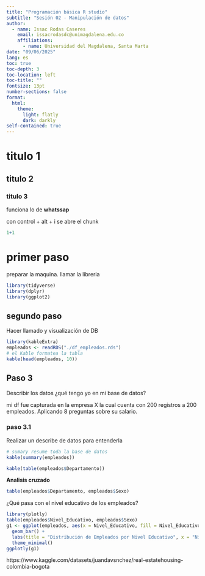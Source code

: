 ---
title: "Programación básica R studio"
subtitle: "Sesión 02 - Manipulación de datos"
author: 
  - name: Issac Rodas Caseres
    email: issacrodasdc@unimagdalena.edu.co
    affiliations:
      - name: Universidad del Magdalena, Santa Marta
date: "09/06/2025"
lang: es
toc: true
toc-depth: 3
toc-location: left
toc-title: ""
fontsize: 13pt
number-sections: false
format:
  html:
    theme:
      light: flatly
      dark: darkly
self-contained: true 
---

# titulo 1

## titulo 2

### titulo 3

funciona lo de **whatssap**

con control + alt + i se abre el chunk

```{r}
1+1
```

# primer paso

preparar la maquina. llamar la libreria

```{r message=FALSE, warning=FALSE}
library(tidyverse)
library(dplyr)
library(ggplot2)
```

## segundo paso

Hacer llamado y visualización de DB

```{r message=FALSE, warning=FALSE}
library(kableExtra)
empleados <- readRDS("./df_empleados.rds")
# el Kable formatea la tabla
kable(head(empleados, 10))
```

## Paso 3
Describir los datos
¿qué tengo yo en mi base de datos?

mi df fue capturada en la empresa X la cual cuenta con 200 registros a 200 empleados.
Aplicando 8 preguntas sobre su salario.

### paso 3.1

Realizar un describe de datos para entenderla

```{r}
# sumary resume toda la base de datos
kable(summary(empleados))
```

```{r}
kable(table(empleados$Departamento))
```

**Analisis cruzado**
```{r}
table(empleados$Departamento, empleados$Sexo)
```

¿Qué pasa con el nivel educativo de los empleados?

```{r}
library(plotly)
table(empleados$Nivel_Educativo, empleados$Sexo)
g1 <- ggplot(empleados, aes(x = Nivel_Educativo, fill = Nivel_Educativo)) + 
  geom_bar() +
  labs(title = "Distribución de Empleados por Nivel Educativo", x = "Nivel Educativo", y = "Número de Empleados") +
  theme_minimal()
ggplotly(g1)
```

https://www.kaggle.com/datasets/juandavsnchez/real-estatehousing-colombia-bogota

